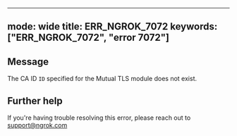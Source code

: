 
---
mode: wide
title: ERR_NGROK_7072
keywords: ["ERR_NGROK_7072", "error 7072"]
---

## Message
The CA ID `ID` specified for the Mutual TLS module does not exist.




## Further help
If you're having trouble resolving this error, please reach out to [support@ngrok.com](mailto:support@ngrok.com?subject=Help%20with%20ERR_NGROK_7072)

